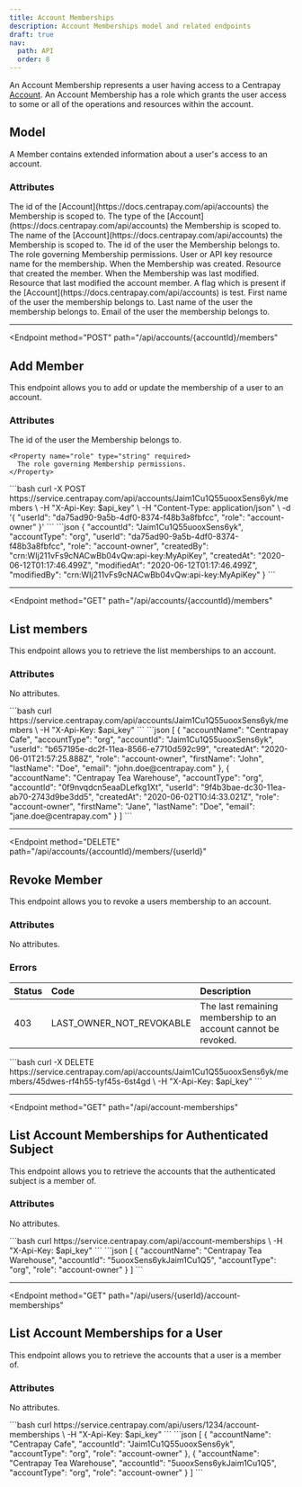 ```yaml
---
title: Account Memberships
description: Account Memberships model and related endpoints
draft: true
nav:
  path: API
  order: 8
---
```


An Account Membership represents a user having access to a Centrapay
[Account](https://docs.centrapay.com/api/accounts). An Account Membership has a role which grants the user access to
some or all of the operations and resources within the account.

## Model

A Member contains extended information about a user's access to an account.

### Attributes

<Properties>
  <Property name="accountId" type="string">
    The id of the [Account](https://docs.centrapay.com/api/accounts) the Membership is scoped to.
  </Property>

  <Property name="accountType" type="string">
    The type of the [Account](https://docs.centrapay.com/api/accounts) the Membership is scoped to.
  </Property>

  <Property name="accountName" type="string">
    The name of the [Account](https://docs.centrapay.com/api/accounts) the Membership is scoped to.
  </Property>

  <Property name="userId" type="string">
    The id of the user the Membership belongs to.
  </Property>

  <Property name="role" type="string">
    The role governing Membership permissions.
  </Property>

  <Property name="subject" type="crn">
    User or API key resource name for the membership.
  </Property>

  <Property name="createdAt" type="timestamp">
    When the Membership was created.
  </Property>

  <Property name="createdBy" type="crn">
    Resource that created the  member.
  </Property>

  <Property name="modifiedAt" type="timestamp">
    When the Membership was last modified.
  </Property>

  <Property name="modifiedBy" type="crn">
    Resource that last modified the account member.
  </Property>

  <Property name="testAccount" type="boolean">
    A flag which is present if the [Account](https://docs.centrapay.com/api/accounts) is test.
  </Property>

  <Property name="firstName" type="string">
    First name of the user the membership belongs to.
  </Property>

  <Property name="lastName" type="string">
    Last name of the user the membership belongs to.
  </Property>

  <Property name="email" type="string">
    Email of the user the membership belongs to.
  </Property>
</Properties>

---

<Endpoint
  method="POST"
  path="/api/accounts/{accountId}/members"
>
  ## Add Member <Badge type="experimental"/>

  This endpoint allows you to add or update the membership of a user to an account.

  ### Attributes
  <Properties>
    <Property name="userId" type="string" required>
      The id of the user the Membership belongs to.
    </Property>

    <Property name="role" type="string" required>
      The role governing Membership permissions.
    </Property>
  </Properties>

  <CodePanel slot="code-examples" title="Request" method="POST" path="/api/accounts/{accountId}/members">
    ```bash
    curl -X POST https://service.centrapay.com/api/accounts/Jaim1Cu1Q55uooxSens6yk/members \
      -H "X-Api-Key: $api_key" \
      -H "Content-Type: application/json" \
      -d '{
        "userId": "da75ad90-9a5b-4df0-8374-f48b3a8fbfcc",
        "role": "account-owner"
      }'
    ```
  </CodePanel>

  <CodePanel slot="code-examples" title="Response">
    ```json
    {
      "accountId": "Jaim1Cu1Q55uooxSens6yk",
      "accountType": "org",
      "userId": "da75ad90-9a5b-4df0-8374-f48b3a8fbfcc",
      "role": "account-owner",
      "createdBy": "crn:WIj211vFs9cNACwBb04vQw:api-key:MyApiKey",
      "createdAt": "2020-06-12T01:17:46.499Z",
      "modifiedAt": "2020-06-12T01:17:46.499Z",
      "modifiedBy": "crn:WIj211vFs9cNACwBb04vQw:api-key:MyApiKey"
    }
    ```
    </CodePanel>
</Endpoint>

---

<Endpoint
  method="GET"
  path="/api/accounts/{accountId}/members"
>
  ## List members

  This endpoint allows you to retrieve the list memberships to an account.

  ### Attributes
  No attributes.

  <CodePanel slot="code-examples" title="Request" method="GET" path="/api/accounts/{accountId}/members">
    ```bash
    curl https://service.centrapay.com/api/accounts/Jaim1Cu1Q55uooxSens6yk/members \
      -H "X-Api-Key: $api_key"
    ```
  </CodePanel>

  <CodePanel slot="code-examples" title="Response">
    ```json
    [
      {
        "accountName": "Centrapay Cafe",
        "accountType": "org",
        "accountId": "Jaim1Cu1Q55uooxSens6yk",
        "userId": "b657195e-dc2f-11ea-8566-e7710d592c99",
        "createdAt": "2020-06-01T21:57:25.888Z",
        "role": "account-owner",
        "firstName": "John",
        "lastName": "Doe",
        "email": "john.doe@centrapay.com"
      },
      {
        "accountName": "Centrapay Tea Warehouse",
        "accountType": "org",
        "accountId": "0f9nvqdcn5eaaDLefkg1Xt",
        "userId": "9f4b3bae-dc30-11ea-ab70-2743d9be3dd5",
        "createdAt": "2020-06-02T10:l4:33.021Z",
        "role": "account-owner",
        "firstName": "Jane",
        "lastName": "Doe",
        "email": "jane.doe@centrapay.com"
      }
    ]
    ```
  </CodePanel>
</Endpoint>

---

<Endpoint
  method="DELETE"
  path="/api/accounts/{accountId}/members/{userId}"
>
  ## Revoke Member

  This endpoint allows you to revoke a users membership to an account.

  ### Attributes
  No attributes.

  ### Errors
  | Status |           Code           |                          Description                           |
  | :----- | :----------------------- | :------------------------------------------------------------- |
  | 403    | LAST_OWNER_NOT_REVOKABLE | The last remaining membership to an account cannot be revoked. |

  <CodePanel slot="code-examples" title="Request" method="DELETE" path="/api/accounts/{accountId}/members/{userId}">
    ```bash
    curl -X DELETE https://service.centrapay.com/api/accounts/Jaim1Cu1Q55uooxSens6yk/members/45dwes-rf4h55-tyf45s-6st4gd \
      -H "X-Api-Key: $api_key"
    ```
  </CodePanel>
</Endpoint>

---

<Endpoint
  method="GET"
  path="/api/account-memberships"
>
  ## List Account Memberships for Authenticated Subject

  This endpoint allows you to retrieve the accounts that the authenticated subject is a member of.

  ### Attributes
  No attributes.

  <CodePanel slot="code-examples" title="Request" method="GET" path="/api/account-memberships">
    ```bash
    curl https://service.centrapay.com/api/account-memberships \
      -H "X-Api-Key: $api_key"
    ```
  </CodePanel>

  <CodePanel slot="code-examples" title="Response">
    ```json
    [
      {
        "accountName": "Centrapay Tea Warehouse",
        "accountId": "5uooxSens6ykJaim1Cu1Q5",
        "accountType": "org",
        "role": "account-owner"
      }
    ]
    ```
  </CodePanel>
</Endpoint>

---

<Endpoint
  method="GET"
  path="/api/users/{userId}/account-memberships"
>
  ## List Account Memberships for a User

  This endpoint allows you to retrieve the accounts that a user is a member of.

  ### Attributes
  No attributes.

  <CodePanel slot="code-examples" title="Request" method="GET" path="/api/users/{userId}/account-memberships">
    ```bash
    curl https://service.centrapay.com/api/users/1234/account-memberships \
      -H "X-Api-Key: $api_key"
    ```
  </CodePanel>

  <CodePanel slot="code-examples" title="Response">
    ```json
    [
      {
        "accountName": "Centrapay Cafe",
        "accountId": "Jaim1Cu1Q55uooxSens6yk",
        "accountType": "org",
        "role": "account-owner"
      },
      {
        "accountName": "Centrapay Tea Warehouse",
        "accountId": "5uooxSens6ykJaim1Cu1Q5",
        "accountType": "org",
        "role": "account-owner"
      }
    ]
    ```
  </CodePanel>
</Endpoint>
